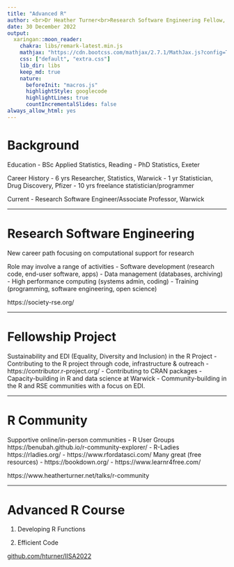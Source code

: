 ```yaml
---
title: "Advanced R"
author: <br>Dr Heather Turner<br>Research Software Engineering Fellow, University of Warwick, UK<br>
date: 30 December 2022
output:
  xaringan::moon_reader:
    chakra: libs/remark-latest.min.js
    mathjax: "https://cdn.bootcss.com/mathjax/2.7.1/MathJax.js?config=TeX-MML-AM_HTMLorMML"
    css: ["default", "extra.css"]
    lib_dir: libs
    keep_md: true
    nature:
      beforeInit: "macros.js"
      highlightStyle: googlecode
      highlightLines: true
      countIncrementalSlides: false
always_allow_html: yes      
---
```


# Background

Education
 - BSc Applied Statistics, Reading
 - PhD Statistics, Exeter

Career History
 - 6 yrs Researcher, Statistics, Warwick
 - 1 yr  Statistician, Drug Discovery, Pfizer
 - 10 yrs freelance statistician/programmer

Current
   - Research Software Engineer/Associate Professor, Warwick
   
---

# Research Software Engineering

New career path focusing on computational support for research

Role may involve a range of activities
  - Software development (research code, end-user software, apps)
  - Data management (databases, archiving)
  - High performance computing (systems admin, coding)
  - Training (programming, software engineering, open science)
  
https://society-rse.org/
  
---

# Fellowship Project

Sustainability and EDI (Equality, Diversity and Inclusion) in the R Project
- Contributing to the R project through code, infrastructure & outreach
  - https://contributor.r-project.org/ 
- Contributing to CRAN packages
- Capacity-building in R and data science at Warwick
- Community-building in the R and RSE communities with a focus on EDI.

---

# R Community

Supportive online/in-person communities
 - R User Groups https://benubah.github.io/r-community-explorer/ 
 - R-Ladies https://rladies.org/
 - https://www.rfordatasci.com/
Many great (free resources)
 - https://bookdown.org/
 - https://www.learnr4free.com/ 
 
https://www.heatherturner.net/talks/r-community
 
---

# Advanced R Course

1. Developing R Functions

2. Efficient Code

[github.com/hturner/IISA2022](https://github.com/hturner/IISA2022)
